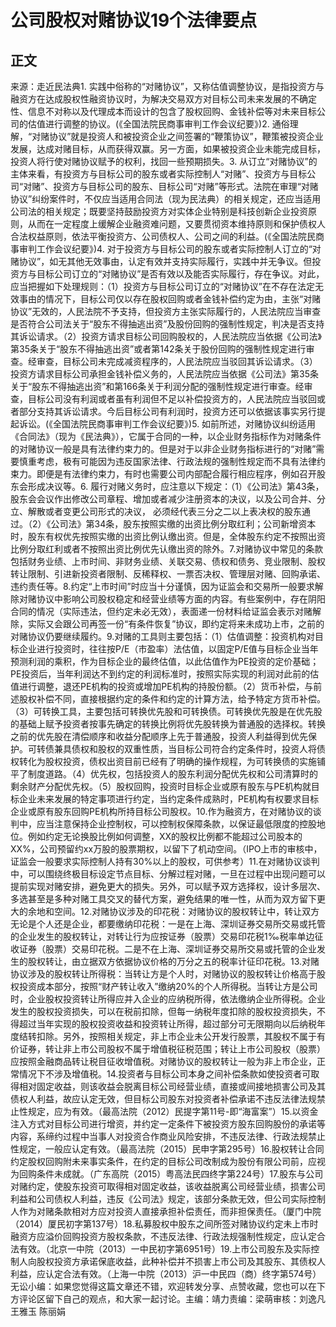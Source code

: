 # 公司股权对赌协议19个法律要点
## 正文
来源：走近民法典1. 实践中俗称的“对赌协议”，又称估值调整协议，是指投资方与融资方在达成股权性融资协议时，为解决交易双方对目标公司未来发展的不确定性、信息不对称以及代理成本而设计的包含了股权回购、金钱补偿等对未来目标公司的估值进行调整的协议。(《全国法院民商事审判工作会议纪要》)2. 通俗理解，“对赌协议”就是投资人和被投资企业之间签署的“鞭策协议”，鞭策被投资企业发展，达成对赌目标，从而获得双赢。另一方面，如果被投资企业未能完成目标，投资人将行使对赌协议赋予的权利，找回一些预期损失。3. 从订立“对赌协议”的主体来看，有投资方与目标公司的股东或者实际控制人“对赌”、投资方与目标公司“对赌”、投资方与目标公司的股东、目标公司“对赌”等形式。法院在审理“对赌协议”纠纷案件时，不仅应当适用合同法（现为民法典）的相关规定，还应当适用公司法的相关规定；既要坚持鼓励投资方对实体企业特别是科技创新企业投资原则，从而在一定程度上缓解企业融资难问题，又要贯彻资本维持原则和保护债权人合法权益原则，依法平衡投资方、公司债权人、公司之间的利益。(《全国法院民商事审判工作会议纪要》)4. 对于投资方与目标公司的股东或者实际控制人订立的“对赌协议”，如无其他无效事由，认定有效并支持实际履行，实践中并无争议。但投资方与目标公司订立的“对赌协议”是否有效以及能否实际履行，存在争议。对此，应当把握如下处理规则：（1）投资方与目标公司订立的“对赌协议”在不存在法定无效事由的情况下，目标公司仅以存在股权回购或者金钱补偿约定为由，主张“对赌协议”无效的，人民法院不予支持，但投资方主张实际履行的，人民法院应当审查是否符合公司法关于“股东不得抽逃出资”及股份回购的强制性规定，判决是否支持其诉讼请求。（2）投资方请求目标公司回购股权的，人民法院应当依据《公司法》第35条关于“股东不得抽逃出资”或者第142条关于股份回购的强制性规定进行审查。经审查，目标公司未完成减资程序的，人民法院应当驳回其诉讼请求。（3）投资方请求目标公司承担金钱补偿义务的，人民法院应当依据《公司法》第35条关于“股东不得抽逃出资”和第166条关于利润分配的强制性规定进行审查。经审查，目标公司没有利润或者虽有利润但不足以补偿投资方的，人民法院应当驳回或者部分支持其诉讼请求。今后目标公司有利润时，投资方还可以依据该事实另行提起诉讼。(《全国法院民商事审判工作会议纪要》)5. 如前所述，对赌协议纠纷适用《合同法》（现为《民法典》），它属于合同的一种，以企业财务指标作为对赌条件的对赌协议一般是具有法律约束力的。但是对于以非企业财务指标进行的“对赌”需要慎重考虑，极有可能因为违反国家法律、行政法规的强制性规定而不具有法律约束力。即便是有法律约束力，有时也需要公司内部配合履行相应程序，例如召开股东会形成决议等。6. 履行对赌义务时，应注意以下规定：（1）《公司法》第43条，股东会会议作出修改公司章程、增加或者减少注册资本的决议，以及公司合并、分立、解散或者变更公司形式的决议， 必须经代表三分之二以上表决权的股东通过。（2）《公司法》第34条，股东按照实缴的出资比例分取红利；公司新增资本时，股东有权优先按照实缴的出资比例认缴出资。但是，全体股东约定不按照出资比例分取红利或者不按照出资比例优先认缴出资的除外。7.对赌协议中常见的条款包括财务业绩、上市时间、非财务业绩、关联交易、债权和债务、竞业限制、股权转让限制、引进新投资者限制、反稀释权、一票否决权、管理层对赌、回购承诺、违约责任等。8.约定“上市时间”时应当十分谨慎，因为证监会和交易所一般要求解除对赌协议中影响公司股权稳定和经营业绩等方面的内容。有些案例中，存在阴阳合同的情况（实际违法，但约定未必无效），表面递一份材料给证监会表示对赌解除，实际又会跟公司再签一份“有条件恢复”协议，即约定将来未成功上市，之前的对赌协议仍要继续履约。9.对赌的工具则主要包括：（1）估值调整：投资机构对目标企业进行投资时，往往按P/E（市盈率）法估值，以固定P/E值与目标企业当年预测利润的乘积，作为目标企业的最终估值，以此估值作为PE投资的定价基础；PE投资后，当年利润达不到约定的利润标准时，按照实际实现的利润对此前的估值进行调整，退还PE机构的投资或增加PE机构的持股份额。（2）货币补偿，与前述股权补偿不同，直接根据约定的条件和约定的计算方法，给予特定方货币补偿。（3）可转换工具，主要包括可转换优先股和可转换债。可转换优先股是在优先股的基础上赋予投资者按事先确定的转换比例将优先股转换为普通股的选择权。转换之前的优先股在清偿顺序和收益分配顺序上先于普通股，投资人利益得到优先保护。可转债兼具债权和股权的双重性质，当目标公司符合约定条件时，投资人将债权转化为股权投资，债权出资目前已经有了明确的操作规程，为可转换债的实施铺平了制度道路。（4）优先权，包括投资人的股东利润分配优先权和公司清算时的剩余财产分配优先权。（5）股权回购，投资时目标企业或原有股东与PE机构就目标企业未来发展的特定事项进行约定，当约定条件成熟时，PE机构有权要求目标企业或原有股东回购PE机构所持目标公司股权。10.作为融资方，在对赌协议的谈判中，应当注意保持企业控制权，可以控制权保障条款，以保证最低限度的控股地位。例如约定无论换股比例如何调整，XX的股权比例都不能超过公司股本的XX%，公司预留约xx万股的股票期权，以留下了机动空间。（IPO上市的审核中，证监会一般要求实际控制人持有30%以上的股权，可供参考）11.在对赌协议谈判中，可以围绕终极目标设定节点目标、分解过程对赌，一旦在过程中出现问题可以提前实现对赌安排，避免更大的损失。另外，可以赋予双方选择权，设计多层次、多选甚至是多种对赌工具交叉的替代方案，避免结果的唯一性，从而为双方留下更大的余地和空间。12.对赌协议涉及的印花税：对赌协议的股权转让中，转让双方无论是个人还是企业，都要缴纳印花税：一是在上海、深圳证券交易所交易或托管的企业发生的股权转让，对转让行为应按证券（股票）交易印花税1‰税率单边征收证券（股票）交易印花税。二是不在上海、深圳证券交易所交易或托管的企业发生的股权转让，由立据双方依据协议价格的万分之五的税率计征印花税。13.对赌协议涉及的股权转让所得税：当转让方是个人时，对赌协议的股权转让价格高于股权投资成本部分，按照“财产转让收入”缴纳20%的个人所得税。当转让方是公司时，企业股权投资转让所得应并入企业的应纳税所得，依法缴纳企业所得税。企业发生的股权投资损失，可以在税前扣除，但每一纳税年度扣除的股权投资损失，不得超过当年实现的股权投资收益和投资转让所得，超过部分可无限期向以后纳税年度结转扣除。另外，按照相关规定，非上市企业未公开发行股票，其股权不属于有价证券，转让非上市公司股权不属于增值税征税范围；转让上市公司股权（股票）应按照金融商品转让税目征收增值税。对赌协议的股权转让一般为非上市企业，正常情况下不涉及增值税。14.投资者与目标公司本身之间补偿条款如使投资者可取得相对固定收益，则该收益会脱离目标公司经营业绩，直接或间接地损害公司及其债权人利益，故应认定无效，但目标公司股东对投资者补偿承诺不违反法律法规禁止性规定，应为有效。（最高法院（2012）民提字第11号-即“海富案”）15.以资金注入方式对目标公司进行增资，并约定一定条件下被投资方股东回购股份的承诺等内容，系缔约过程中当事人对投资合作商业风险安排，不违反法律、行政法规禁止性规定，一般应认定有效。（最高法院（2015）民申字第295号）16.股权转让合同约定股权回购附未来事实条件，在约定的目标公司改制成为股份有限公司前，应视为回购条件未成就。（广东高院（2015）粤高法民四终字第224号）17.股东与公司对赌约定，使股东投资可取得相对固定收益，该收益脱离公司经营业绩，损害公司利益和公司债权人利益，违反《公司法》规定，该部分条款无效，但公司实际控制人作为对赌条款相对方应对投资人直接承担补偿责任，而非担保责任。（厦门中院（2014）厦民初字第137号）18.私募股权中股东之间所签对赌协议约定未上市时融资方应溢价回购投资方股权条款，不违反法律、行政法规强制性规定，应认定合法有效。（北京一中院（2013）一中民初字第6951号）19.上市公司股东及实际控制人向股权投资方承诺保底收益，此种补偿并不损害上市公司及其股东、其债权人利益，应认定合法有效。（上海一中院（2013）沪一中民四（商）终字第574号）无讼小编：如果您觉得这篇文章还不错，欢迎转发分享、点赞收藏，您也可以在下方评论区留下自己的观点，和大家一起讨论。主编：靖力责编：梁萌审核：刘逸凡 王雅玉 陈丽娟